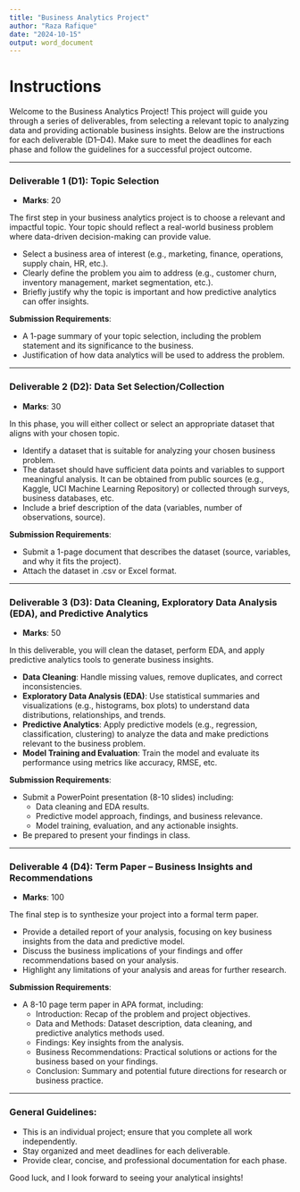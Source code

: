 ```yaml
---
title: "Business Analytics Project"
author: "Raza Rafique"
date: "2024-10-15"
output: word_document
---
```


# **Instructions**

Welcome to the Business Analytics Project! This project will guide you through a series of deliverables, from selecting a relevant topic to analyzing data and providing actionable business insights. Below are the instructions for each deliverable (D1–D4). Make sure to meet the deadlines for each phase and follow the guidelines for a successful project outcome.

---

### **Deliverable 1 (D1): Topic Selection**
- **Marks**: 20

The first step in your business analytics project is to choose a relevant and impactful topic. Your topic should reflect a real-world business problem where data-driven decision-making can provide value.

- Select a business area of interest (e.g., marketing, finance, operations, supply chain, HR, etc.).
- Clearly define the problem you aim to address (e.g., customer churn, inventory management, market segmentation, etc.).
- Briefly justify why the topic is important and how predictive analytics can offer insights.

**Submission Requirements**:

- A 1-page summary of your topic selection, including the problem statement and its significance to the business.
- Justification of how data analytics will be used to address the problem.

---

### **Deliverable 2 (D2): Data Set Selection/Collection**
- **Marks**: 30

In this phase, you will either collect or select an appropriate dataset that aligns with your chosen topic.

- Identify a dataset that is suitable for analyzing your chosen business problem.
- The dataset should have sufficient data points and variables to support meaningful analysis. It can be obtained from public sources (e.g., Kaggle, UCI Machine Learning Repository) or collected through surveys, business databases, etc.
- Include a brief description of the data (variables, number of observations, source).

**Submission Requirements**:

- Submit a 1-page document that describes the dataset (source, variables, and why it fits the project).
- Attach the dataset in .csv or Excel format.

---

### **Deliverable 3 (D3): Data Cleaning, Exploratory Data Analysis (EDA), and Predictive Analytics**
- **Marks**: 50

In this deliverable, you will clean the dataset, perform EDA, and apply predictive analytics tools to generate business insights.

- **Data Cleaning**: Handle missing values, remove duplicates, and correct inconsistencies.
- **Exploratory Data Analysis (EDA)**: Use statistical summaries and visualizations (e.g., histograms, box plots) to understand data distributions, relationships, and trends.
- **Predictive Analytics**: Apply predictive models (e.g., regression, classification, clustering) to analyze the data and make predictions relevant to the business problem.
- **Model Training and Evaluation**: Train the model and evaluate its performance using metrics like accuracy, RMSE, etc.

**Submission Requirements**:

- Submit a PowerPoint presentation (8-10 slides) including:
  - Data cleaning and EDA results.
  - Predictive model approach, findings, and business relevance.
  - Model training, evaluation, and any actionable insights.
- Be prepared to present your findings in class.

---

### **Deliverable 4 (D4): Term Paper – Business Insights and Recommendations**
- **Marks**: 100

The final step is to synthesize your project into a formal term paper.

- Provide a detailed report of your analysis, focusing on key business insights from the data and predictive model.
- Discuss the business implications of your findings and offer recommendations based on your analysis.
- Highlight any limitations of your analysis and areas for further research.

**Submission Requirements**:

- A 8-10 page term paper in APA format, including:
  - Introduction: Recap of the problem and project objectives.
  - Data and Methods: Dataset description, data cleaning, and predictive analytics methods used.
  - Findings: Key insights from the analysis.
  - Business Recommendations: Practical solutions or actions for the business based on your findings.
  - Conclusion: Summary and potential future directions for research or business practice.

---

### **General Guidelines**:
- This is an individual project; ensure that you complete all work independently.
- Stay organized and meet deadlines for each deliverable.
- Provide clear, concise, and professional documentation for each phase.

Good luck, and I look forward to seeing your analytical insights!

